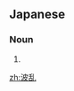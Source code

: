 ==Japanese==
{{ja-kanjitab}}

===Noun===
{{ja-noun|はらん}}

# {{alternative form of|波瀾|lang=ja}}

[[zh:波乱]]